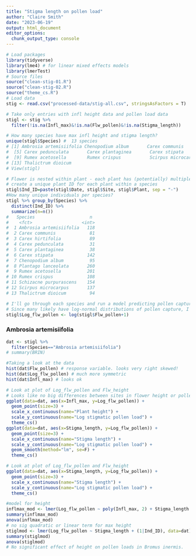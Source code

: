 ```yaml
---
title: "Stigma length on pollen load"
author: "Claire Smith"
date: "2023-06-19"
output: html_document
editor_options: 
  chunk_output_type: console
---
```



```r
# Load packages
library(tidyverse)
library(lme4) # for linear mixed effects models
library(lmerTest)
# Source files
source("clean-stig-01.R")
source("clean-stig-02.R")
source("theme_cs.R")
# Load data
stig <- read.csv("processed-data/stig-all.csv", stringsAsFactors = T)
```

```r
# Take only entries with infl height data and pollen load data
stigl <- stig %>% 
  filter(!is.na(Infl_max)&!is.na(Flw_pollen)&!is.na(Stigma_length))

# How many species have max infl height and stigma length? 
unique(stigl$Species) #  13 species 
# [1] Ambrosia artemisiifolia Chenopodium album       Carex communis          Carex hirtifolia       
#  [5] Carex pedunculata       Carex plantaginea       Carex stipata           Plantago lanceolata    
#  [9] Rumex acetosella        Rumex crispus           Scirpus microcarpus     Schizacne purpurascens 
# [13] Thalictrum dioicum
# View(stigl)

# Flower is nested within plant - each plant has (potentially) multiple flowers measured within it -- need to 
# create a unique plant ID for each plant within a species
stigl$Ind_ID=paste(stigl$Date, stigl$Site, stigl$Plant, sep = "-")
#How many unique individuals per species? 
stigl %>% group_by(Species) %>%
  distinct(Ind_ID) %>% 
  summarize(n=n())
#   Species                     n
#    <fct>                   <int>
#  1 Ambrosia artemisiifolia   118
#  2 Carex communis             81
#  3 Carex hirtifolia           89
#  4 Carex pedunculata          31
#  5 Carex plantaginea          38
#  6 Carex stipata             142
#  7 Chenopodium album          95
#  8 Plantago lanceolata       260
#  9 Rumex acetosella          201
# 10 Rumex crispus             108
# 11 Schizacne purpurascens    154
# 12 Scirpus microcarpus       137
# 13 Thalictrum dioicum         94

# I'll go through each species and run a model predicting pollen capture by flower height
# Since many likely have log-normal distributions of pollen capture, I'll create a log flw pollen variable now to # save time -- but will still check each species individually 
stigl$Log_flw_pollen <- log(stigl$Flw_pollen+1)
```

### Ambrosia artemisiifolia 

```r
dat <- stigl %>% 
  filter(Species=="Ambrosia artemisiifolia")
# summary(BRIN) 

#Taking a look at the data
hist(dat$Flw_pollen) # response variable. looks very right skewed!
hist(dat$Log_flw_pollen) # much more symmetric
hist(dat$Infl_max) # looks ok
```

```r
# Look at plot of Log_flw_pollen and Flw_height 
# Looks like no big differences between sites in flower height or pollen load
ggplot(data=dat, aes(x=Infl_max, y=Log_flw_pollen)) + 
  geom_point(size=3) + 
  scale_x_continuous(name="Plant height") + 
  scale_y_continuous(name="Log stigmatic pollen load") + 
  theme_cs()
ggplot(data=dat, aes(x=Stigma_length, y=Log_flw_pollen)) + 
  geom_point(size=3) + 
  scale_x_continuous(name="Stigma length") + 
  scale_y_continuous(name="Log stigmatic pollen load") + 
  geom_smooth(method="lm", se=F) + 
  theme_cs()
```

```r
# Look at plot of Log_flw_pollen and Flw_height 
ggplot(data=dat, aes(x=Stigma_length, y=Log_flw_pollen)) + 
  geom_point(size=3) + 
  scale_x_continuous(name="Stigma length") + 
  scale_y_continuous(name="Log stigmatic pollen load") + 
  theme_cs()
```

```r
#model for height
inflmax_mod <- lmer(Log_flw_pollen ~ poly(Infl_max, 2) + Stigma_length + (1|Ind_ID), data=dat)
summary(inflmax_mod)
anova(inflmax_mod)
# no sig quadratic or linear term for max height
stiglmod <- lmer(Log_flw_pollen ~ Stigma_length + (1|Ind_ID), data=dat)
summary(stiglmod)
anova(stiglmod)
# No significant effect of height on pollen loads in Bromus inermis.  
```

